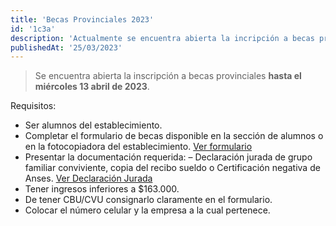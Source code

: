 ```yaml
---
title: 'Becas Provinciales 2023'
id: '1c3a'
description: 'Actualmente se encuentra abierta la incripción a becas provinciales hasta el 13 de abril.'
publishedAt: '25/03/2023'
---
```


> Se encuentra abierta la inscripción a becas provinciales **hasta el miércoles 13 abril de 2023**.

Requisitos:

- Ser alumnos del establecimiento.
- Completar el formulario de becas disponible en la sección de alumnos o en la fotocopiadora del establecimiento. [Ver formulario](https://drive.google.com/file/d/1sio_1VPsCXfejnM8yKS3QBzD5zVNqZ0r/view?usp=sharing 'Formulario de beca provincial 2023')
- Presentar la documentación requerida: – Declaración jurada de grupo familiar conviviente, copia del recibo sueldo o Certificación negativa de Anses. [Ver Declaración Jurada](https://drive.google.com/file/d/1-yd-YHfxk62SSkK_VsowyT_9yZK5CtaB/view?usp=sharing 'Formulario de Declaración Jurada')
- Tener ingresos inferiores a $163.000.
- De tener CBU/CVU consignarlo claramente en el formulario.
- Colocar el número celular y la empresa a la cual pertenece.
